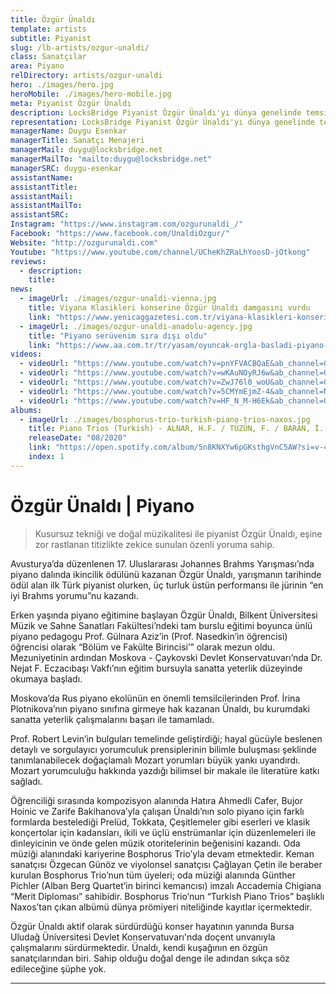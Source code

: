 ```yaml
---
title: Özgür Ünaldı
template: artists
subtitle: Piyanist
slug: /lb-artists/ozgur-unaldi/
class: Sanatçılar
area: Piyano
relDirectory: artists/ozgur-unaldi
hero: ./images/hero.jpg
heroMobile: ./images/hero-mobile.jpg
meta: Piyanist Özgür Ünaldı
description: LocksBridge Piyanist Özgür Ünaldı'yı dünya genelinde temsil ediyor.
representation: LocksBridge Piyanist Özgür Ünaldı'yı dünya genelinde temsil ediyor.
managerName: Duygu Esenkar
managerTitle: Sanatçı Menajeri
managerMail: duygu@locksbridge.net
managerMailTo: "mailto:duygu@locksbridge.net"
managerSRC: duygu-esenkar
assistantName:
assistantTitle:
assistantMail:
assistantMailTo:
assistantSRC:
Instagram: "https://www.instagram.com/ozgurunaldi_/"
Facebook: "https://www.facebook.com/UnaldiOzgur/"
Website: "http://ozgurunaldi.com"
Youtube: "https://www.youtube.com/channel/UCheKhZRaLhYoosD-jOtkong"
reviews:
  - description:
    title:
news:
  - imageUrl: ./images/ozgur-unaldi-vienna.jpg
    title: Viyana Klasikleri konserine Özgür Ünaldı damgasını vurdu
    link: "https://www.yenicaggazetesi.com.tr/viyana-klasikleri-konserine-ozgur-unaldi-damgasini-vurdu-318356h.htm"
  - imageUrl: ./images/ozgur-unaldi-anadolu-agency.jpg
    title: "Piyano serüvenim sıra dışı oldu"
    link: "https://www.aa.com.tr/tr/yasam/oyuncak-orgla-basladi-piyano-virtuozu-oldu/1007286"
videos:
  - videoUrl: "https://www.youtube.com/watch?v=pnYFVACBQaE&ab_channel=GedikSanat"
  - videoUrl: "https://www.youtube.com/watch?v=wKAuNOyRJ6w&ab_channel=OzgurUnaldi"
  - videoUrl: "https://www.youtube.com/watch?v=ZwJ76l0_woU&ab_channel=GokhanAybulus"
  - videoUrl: "https://www.youtube.com/watch?v=5CMYmEjmZ-4&ab_channel=NemethQuartet"
  - videoUrl: "https://www.youtube.com/watch?v=HF_N_M-H6Ek&ab_channel=OzgurUnaldi"
albums:
  - imageUrl: ./images/bosphorus-trio-turkish-piano-trios-naxos.jpg
    title: Piano Trios (Turkish) - ALNAR, H.F. / TÜZÜN, F. / BARAN, İ. / BALCI, O. (Bosphorus Trio)
    releaseDate: "08/2020"
    link: "https://open.spotify.com/album/5n8KNXYw6pGKsthgVnC5AW?si=v-4XvDrRTr2kAtcDFu3XZQ"
    index: 1
---
```

# Özgür Ünaldı | Piyano

> Kusursuz tekniği ve doğal müzikalitesi ile piyanist Özgür Ünaldı, eşine zor rastlanan titizlikte zekice sunulan özenli yoruma sahip.

Avusturya’da düzenlenen 17. Uluslararası Johannes Brahms Yarışması’nda piyano dalında ikincilik ödülünü kazanan Özgür Ünaldı, yarışmanın tarihinde ödül alan ilk Türk piyanist olurken, üç turluk üstün performansı ile jürinin “en iyi Brahms yorumu”nu kazandı.

Erken yaşında piyano eğitimine başlayan Özgür Ünaldı, Bilkent Üniversitesi Müzik ve Sahne Sanatları Fakültesi’ndeki tam burslu eğitimi boyunca ünlü piyano pedagogu Prof. Gülnara Aziz’in (Prof. Nasedkin’in öğrencisi) öğrencisi olarak “Bölüm ve Fakülte Birincisi’” olarak mezun oldu. Mezuniyetinin ardından Moskova - Çaykovski Devlet Konservatuvarı’nda Dr. Nejat F. Eczacıbaşı Vakfı’nın eğitim bursuyla sanatta yeterlik düzeyinde okumaya başladı.

Moskova’da Rus piyano ekolünün en önemli temsilcilerinden Prof. İrina Plotnikova’nın piyano sınıfına girmeye hak kazanan Ünaldı, bu kurumdaki sanatta yeterlik çalışmalarını başarı ile tamamladı.

Prof. Robert Levin’in bulguları temelinde geliştirdiği; hayal gücüyle beslenen detaylı ve sorgulayıcı yorumculuk prensiplerinin bilimle buluşması şeklinde tanımlanabilecek doğaçlamalı Mozart yorumları büyük yankı uyandırdı. Mozart yorumculuğu hakkında yazdığı bilimsel bir makale ile literatüre katkı sağladı.

Öğrenciliği sırasında kompozisyon alanında Hatıra Ahmedli Cafer, Bujor Hoinic ve Zarife Bakihanova’yla çalışan Ünaldı’nın solo piyano için farklı formlarda bestelediği Prelüd, Tokkata, Çeşitlemeler gibi eserleri ve klasik konçertolar için kadansları, ikili ve üçlü enstrümanlar için düzenlemeleri ile dinleyicinin ve önde gelen müzik otoritelerinin beğenisini kazandı. Oda müziği alanındaki kariyerine Bosphorus Trio’yla devam etmektedir. Keman sanatçısı Özgecan Günöz ve viyolonsel sanatçısı Çağlayan Çetin ile beraber kurulan Bosphorus Trio’nun tüm üyeleri; oda müziği alanında Günther Pichler (Alban Berg Quartet’in birinci kemancısı) imzalı  Accademia Chigiana “Merit Diploması” sahibidir. Bosphorus Trio’nun “Turkish Piano Trios” başlıklı Naxos’tan çıkan albümü dünya prömiyeri niteliğinde kayıtlar içermektedir.

Özgür Ünaldı aktif olarak sürdürdüğü konser hayatının yanında Bursa Uludağ Üniversitesi Devlet Konservatuvarı'nda doçent unvanıyla çalışmalarını sürdürmektedir. Ünaldı, kendi kuşağının en özgün sanatçılarından biri. Sahip olduğu doğal denge ile adından sıkça söz edileceğine şüphe yok.

- - -
